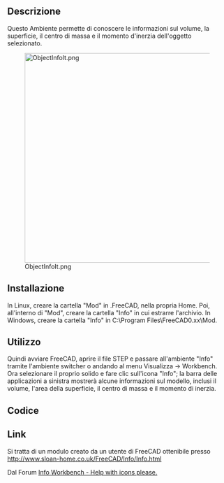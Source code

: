 <languages/>

{{Macro/it
|Name=Macro ObjectInfo
|Translate=Info oggetto
|Description=Questa WorkBench consente di ottenere informazioni riguardo il volume, superficie, baricentro e momento di inerzia dell'oggetto selezionato. <br><br>Questa non è una macro ma un Ambiente di lavoro (workbench), decomprimere il file .zip e incollare la directory completa nella directory utente Mod [https://github.com/KeithSloan/FreeCAD_Info/archive/master.zip Info]
|Author=keithsloan52
|Version=1.0
|Date=2012-11-09
|FCVersion=Until 0.17 '''and PyQt4'''
|Download=[https://wiki.freecad.org/images/2/29/Macro_ObjectInfo.png ToolBar Icon]
|SeeAlso=[[Arch_Survey/it|Arch Ispeziona]]
}}

<span id="Description"></span>
==Descrizione==

Questo Ambiente permette di conoscere le informazioni sul volume, la superficie, il centro di massa e il momento d'inerzia dell'oggetto selezionato.

[[Image:ObjectInfoIt.png|480px]]

<span id="Installation"></span>
== Installazione ==

In Linux, creare la cartella "Mod" in .FreeCAD, nella propria Home. Poi,  all'interno di "Mod", creare la cartella "Info" in cui estrarre l'archivio. In Windows, creare la cartella "Info" in C:\Program Files\FreeCAD0.xx\Mod.

<span id="Usage"></span>
==Utilizzo==

Quindi avviare FreeCAD, aprire il file STEP e passare all'ambiente "Info" tramite l'ambiente switcher o andando al menu Visualizza → Workbench. Ora selezionare il proprio solido e fare clic sull'icona "Info"; la barra delle applicazioni a sinistra mostrerà alcune informazioni sul modello, inclusi il volume, l'area della superficie, il centro di massa e il momento di inerzia.

<span id="Code"></span>
==Codice==

{{MacroCode|code=
import webbrowser 

##########
# WorkBenche
# Code used to download the zip file from FreeCAD
##########

FreeCAD.Console.PrintMessage("\n" + "You must download the Info.zip file in the author github KeithSloan/FreeCAD_Infosite" + "\n")
FreeCAD.Console.PrintMessage("http://keithsloan.dynu.com/Keith&Jenny/" + "\n")
webbrowser.open("https://github.com/KeithSloan/FreeCAD_Info/archive/master.zip")

}}

<span id="Links"></span>
==Link==

Si tratta di un modulo creato da un utente di FreeCAD ottenibile presso http://www.sloan-home.co.uk/FreeCAD/Info/Info.html

Dal Forum [http://forum.freecadweb.org/viewtopic.php?f=10&t=3185 Info Workbench - Help with icons please.]